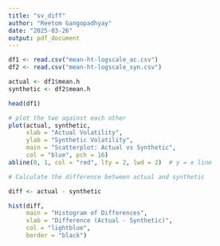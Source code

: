 ```yaml
---
title: "sv_diff"
author: "Reetom Gangopadhyay"
date: "2025-03-26"
output: pdf_document
---
```


```r

df1 <- read.csv("mean-ht-logscale_ac.csv")
df2 <- read.csv("mean-ht-logscale_syn.csv")

actual <- df1$mean.h
synthetic <- df2$mean.h

head(df1)

```


```r
# plot the two against each other
plot(actual, synthetic, 
     xlab = "Actual Volatility", 
     ylab = "Synthetic Volatility",
     main = "Scatterplot: Actual vs Synthetic",
     col = "blue", pch = 16)
abline(0, 1, col = "red", lty = 2, lwd = 2)  # y = x line


```

```r

# Calculate the difference between actual and synthetic

diff <- actual - synthetic

hist(diff, 
     main = "Histogram of Differences", 
     xlab = "Difference (Actual - Synthetic)", 
     col = "lightblue", 
     border = "black")

```








